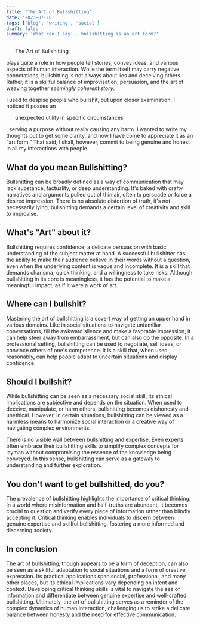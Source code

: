 ```yaml
---
title: 'The Art of Bullshitting'
date: '2023-07-16'
tags: ['blog', 'writing', 'social']
draft: false
summary: 'What can I say... bullshitting is an art form?'
---
```


<Ul>The Art of Bullshitting</Ul> plays quite a role in how people tell stories, convey ideas, and various aspects of human interaction. While the term itself may carry negative connotations, bullshitting is not always about lies and deceiving others. Rather, it is a skillful balance of improvisation, persuasion, and the art of weaving together <em>seemingly coherent story</em>.

I used to despise people who bullshit, but upon closer examination, I noticed it posses an <Ul>unexpected utility in specific circumstances</Ul>, serving a purpose without really causing any harm. I wanted to write my thoughts out to get some clarity, and how I have come to appreciate it as an “art form.” That said, I shall, however, commit to being genuine and honest in all my interactions with people.

## What do you mean Bullshitting?

Bullshitting can be broadly defined as a way of communication that may lack substance, factuality, or deep understanding. It's baked with crafty narratives and arguments pulled out of thin air, often to persuade or force a desired impression. There is no absolute distortion of truth, it's not necessarily lying; bullshitting demands a certain level of creativity and skill to improvise.

## What's "Art"  about it?

Bullshitting requires confidence, a delicate persuasion with basic understanding of the subject matter at hand. A successful bullshitter has the ability to make their audience believe in their words without a question, even when the underlying content is vague and incomplete. It is a skill that demands charisma, quick thinking, and a willingness to take risks. Although bullshitting in its core is meaningless, it has the potential to make a meaningful impact, as if it were a work of art.

## Where can I bullshit?

Mastering the art of bullshitting is a covert way of getting an upper hand in various domains. Like in social situations to navigate unfamiliar conversations, fill the awkward silence and make a favorable impression; it can help steer away from embarrassment, but can also do the opposite. In a professional setting, bullshitting can be used to negotiate, sell ideas, or convince others of one's competence. It is a skill that, when used reasonably, can help people adapt to uncertain situations and display confidence.

## Should I bullshit?

While bullshitting can be seen as a necessary social skill, its ethical implications are subjective and depends on the situation. When used to deceive, manipulate, or harm others, bullshitting becomes dishonesty and unethical. However, in certain situations, bullshitting can be viewed as a harmless means to harmonize social interaction or a creative way of navigating complex environments.

There is no visible wall between bullshitting and expertise. Even experts often embrace their bullshitting skills to simplify complex concepts for layman without compromising the essence of the knowledge being conveyed. In this sense, bullshitting can serve as a gateway to understanding and further exploration.

## You don't want to get bullshitted, do you?

The prevalence of bullshitting highlights the importance of critical thinking. In a world where misinformation and half-truths are abundant, it becomes crucial to question and verify every piece of information rather than blindly accepting it. Critical thinking enables individuals to discern between genuine expertise and skillful bullshitting, fostering a more informed and discerning society.

## In conclusion

The art of bullshitting, though appears to be a form of deception, can also be seen as a skillful adaptation to social situations and a form of creative expression. Its practical applications span social, professional, and many other places, but its ethical implications vary depending on intent and context. Developing critical thinking skills is vital to navigate the sea of information and differentiate between genuine expertise and well-crafted bullshitting. Ultimately, the art of bullshitting serves as a reminder of the complex dynamics of human interaction, challenging us to strike a delicate balance between honesty and the need for effective communication.